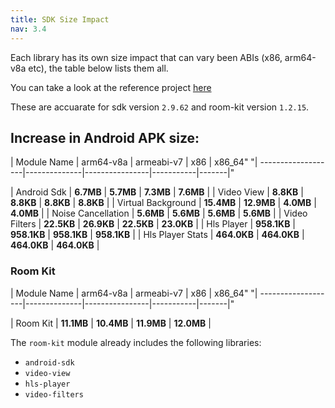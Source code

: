 ```yaml
---
title: SDK Size Impact
nav: 3.4
---
```

Each library has its own size impact that can vary been ABIs (x86, arm64-v8a etc), the table below lists them all.

You can take a look at the reference project [here](https://github.com/100mslive/Android-Size-Reference-App/)

These are accuarate for sdk version `2.9.62` and room-kit version `1.2.15`.

## Increase in Android APK size:


|  Module Name     	|  arm64-v8a   |	armeabi-v7	|	x86		| x86_64"
"| -------------------|--------------|----------------|-----------|-------|"

| Android Sdk 	| **6.7MB**	|	**5.7MB**  	|	**7.3MB**	| 	**7.6MB** 	|
| Video View 	| **8.8KB**	|	**8.8KB**  	|	**8.8KB**	| 	**8.8KB** 	|
| Virtual Background 	| **15.4MB**	|	**12.9MB**  	|	**4.0MB**	| 	**4.0MB** 	|
| Noise Cancellation 	| **5.6MB**	|	**5.6MB**  	|	**5.6MB**	| 	**5.6MB** 	|
| Video Filters 	| **22.5KB**	|	**26.9KB**  	|	**22.5KB**	| 	**23.0KB** 	|
| Hls Player 	| **958.1KB**	|	**958.1KB**  	|	**958.1KB**	| 	**958.1KB** 	|
| Hls Player Stats 	| **464.0KB**	|	**464.0KB**  	|	**464.0KB**	| 	**464.0KB** 	|

### Room Kit

|  Module Name     	|  arm64-v8a   |	armeabi-v7	|	x86		| x86_64"
"| -------------------|--------------|----------------|-----------|-------|"

| Room Kit 	| **11.1MB**	|	**10.4MB**  	|	**11.9MB**	| 	**12.0MB** 	|

The `room-kit` module already includes the following libraries:
- `android-sdk`
- `video-view`
- `hls-player`
- `video-filters`

